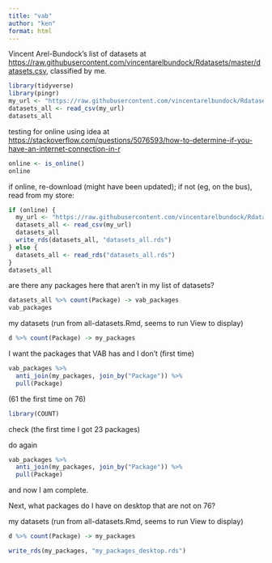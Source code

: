 ```yaml
---
title: "vab"
author: "ken"
format: html
---
```


Vincent Arel-Bundock's list of datasets at <https://raw.githubusercontent.com/vincentarelbundock/Rdatasets/master/datasets.csv>, classified by me.


```r
library(tidyverse)
library(pingr)
my_url <- "https://raw.githubusercontent.com/vincentarelbundock/Rdatasets/master/datasets.csv"
datasets_all <- read_csv(my_url)
datasets_all
```

testing for online using idea at <https://stackoverflow.com/questions/5076593/how-to-determine-if-you-have-an-internet-connection-in-r>

```r
online <- is_online()
online
```

if online, re-download (might have been updated); if not (eg, on the bus), read from my store:

```r
if (online) {
  my_url <- "https://raw.githubusercontent.com/vincentarelbundock/Rdatasets/master/datasets.csv"
  datasets_all <- read_csv(my_url)
  datasets_all
  write_rds(datasets_all, "datasets_all.rds")
} else {
  datasets_all <- read_rds("datasets_all.rds")
}
datasets_all
```

are there any packages here that aren't in my list of datasets?

```r
datasets_all %>% count(Package) -> vab_packages
vab_packages
```

my datasets (run from all-datasets.Rmd, seems to run View to display)

```r
d %>% count(Package) -> my_packages
```

I want the packages that VAB has and I don't (first time)

```r
vab_packages %>% 
  anti_join(my_packages, join_by("Package")) %>% 
  pull(Package)
```

(61 the first time on 76)

```r
library(COUNT)
```

check (the first time I got 23 packages)

do again

```r
vab_packages %>% 
  anti_join(my_packages, join_by("Package")) %>% 
  pull(Package)

```

and now I am complete.

Next, what packages do I have on desktop that are not on 76?

my datasets (run from all-datasets.Rmd, seems to run View to display)


```r
d %>% count(Package) -> my_packages
```

```r
write_rds(my_packages, "my_packages_desktop.rds")
```

